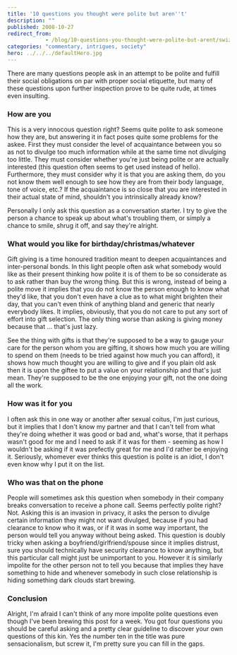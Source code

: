 ```yaml
---
title: '10 questions you thought were polite but aren''t'
description: ""
published: 2008-10-27
redirect_from: 
            - /blog/10-questions-you-thought-were-polite-but-arent/swizec/51
categories: "commentary, intrigues, society"
hero: ../../../defaultHero.jpg
---
```


There are many questions people ask in an attempt to be polite and fulfill their social obligations on par with proper social etiquette, but many of these questions upon further inspection prove to be quite rude, at times even insulting.

### How are you

This is a very innocous question right? Seems quite polite to ask someone how they are, but answering it in fact poses quite some problems for the askee. First they must consider the level of acquaintance between you so as not to divulge too much information while at the same time not divulging too little. They must consider whether you're just being polite or are actually interested (this question often seems to get used instead of hello). Furthermore, they must consider why it is that you are asking them, do you not know them well enough to see how they are from their body language, tone of voice, etc.? If the acquaintance is so close that you are interested in their actual state of mind, shouldn't you intrinsically already know?

Personally I only ask this question as a conversation starter. I try to give the person a chance to speak up about what's troubling them, or simply a chance to smile, shrug it off, and say they're alright.

### What would you like for birthday/christmas/whatever

Gift giving is a time honoured tradition meant to deepen acquaintances and inter-personal bonds. In this light people often ask what somebody would like as their present thinking how polite it is of them to be so considerate as to ask rather than buy the wrong thing. But this is wrong, instead of being a polite move it implies that you do not know the person enough to know what they'd like, that you don't even have a clue as to what might brighten their day, that you can't even think of anything bland and generic that nearly everybody likes. It implies, obviously, that you do not care to put any sort of effort into gift selection. The only thing worse than asking is giving money because that ... that's just lazy.

See the thing with gifts is that they're supposed to be a way to gauge your care for the person whom you are gifting, it shows how much you are willing to spend on them (needs to be tried against how much you can afford), it shows how much thought you are willing to give and if you plain old ask then it is upon the giftee to put a value on your relationship and that's just mean. They're supposed to be the one enjoying your gift, not the one doing all the work.

### How was it for you

I often ask this in one way or another after sexual coitus, I'm just curious, but it implies that I don't know my partner and that I can't tell from what they're doing whether it was good or bad and, what's worse, that it perhaps wasn't good for me and I need to ask if it was for them - seeming as how I wouldn't be asking if it was prefectly great for me and I'd rather be enjoying it. Seriously, whomever ever thinks this question is polite is an idiot, I don't even know why I put it on the list.

### Who was that on the phone

People will sometimes ask this question when somebody in their company breaks conversation to receive a phone call. Seems perfectly polite right? Not. Asking this is an invasion in privacy, it asks the person to divulge certain information they might not want divulged, because if you had clearance to know who it was, or if it was in some way important, the person would tell you anyway without being asked. This question is doubly tricky when asking a boyfriend/girlfriend/spouse since it implies distrust, sure you should technically have security clearance to know anything, but this particular call might just be unimportant to you. However it is similarly impolite for the other person not to tell you because that implies they have something to hide and whenever somebody in such close relationship is hiding something dark clouds start brewing.

### Conclusion

Alright, I'm afraid I can't think of any more impolite polite questions even though I've been brewing this post for a week. You got four questions you should be careful asking and a pretty clear guideline to discover your own questions of this kin. Yes the number ten in the title was pure sensacionalism, but screw it, I'm pretty sure you can fill in the gaps.
